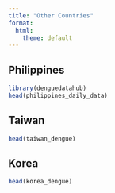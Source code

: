 ```yaml
---
title: "Other Countries"
format:
  html:
    theme: default
---
```


<!-- Google tag (gtag.js) -->
<script async src="https://www.googletagmanager.com/gtag/js?id=G-MMF7S9CQZW"></script>
<script>
  window.dataLayer = window.dataLayer || [];
  function gtag(){dataLayer.push(arguments);}
  gtag('js', new Date());

  gtag('config', 'G-MMF7S9CQZW');
</script>

## Philippines

```r
library(denguedatahub)
head(philippines_daily_data)
```


## Taiwan

```r
head(taiwan_dengue)
```

## Korea

```r
head(korea_dengue)
```


